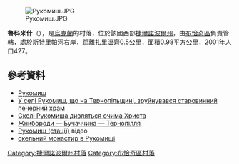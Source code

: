 {{coord|49|5|59|N|25|22|52|E|scale:30000|display=title}}

[[Image:Рукомиш.JPG|right]]

'''魯科米什'''（{{lang-uk|Рукомиш}}），是[[烏克蘭|烏克蘭]]的村落，位於該國西部[[捷爾諾波爾州|捷爾諾波爾州]]，由[[布恰奇區|布恰奇區]]負責管轄，處於[[斯特里帕河|斯特里帕河]]右岸，距離[[扎里溫齊|扎里溫齊]]0.5公里，面積0.98平方公里，2001年人口427。

==參考資料==
* [http://w1.c1.rada.gov.ua/pls/z7503/A005?rf7571=30623 Рукомиш] {{Wayback|url=http://w1.c1.rada.gov.ua/pls/z7503/A005?rf7571=30623 |date=20180218210739 }}
* [http://1tv.com.ua/uk/news/2012/08/01/24896 У селі Рукомиш, що на Тернопільщині, зруйнувався старовинний печерний храм]
* [https://web.archive.org/web/20131223071452/http://harmoniya.org/palomnytstva/skeli-rukomysha-dyvljatsja-ochyma-hrysta/ Скелі Рукомиша дивляться очима Христа]
* [http://zhnyborody.te.ua Жнибороди — Бучаччина — Тернопілля] {{Wayback|url=http://zhnyborody.te.ua/ |date=20170512162123 }}
* [http://www.youtube.com/watch?v=_e4mg8dn1Z4 Рукомиш (стації)] відео
* [https://web.archive.org/web/20160427072447/http://tinigard.info/2010/05/04/rocks-monastery-rukomysh/ скельний монастир в Рукомиші]

{{DEFAULTSORT:Рукомиш}}
[[Category:捷爾諾波爾州村落|Category:捷爾諾波爾州村落]]
[[Category:布恰奇區村落|Category:布恰奇區村落]]

{{Ternopil-geo-stub}}